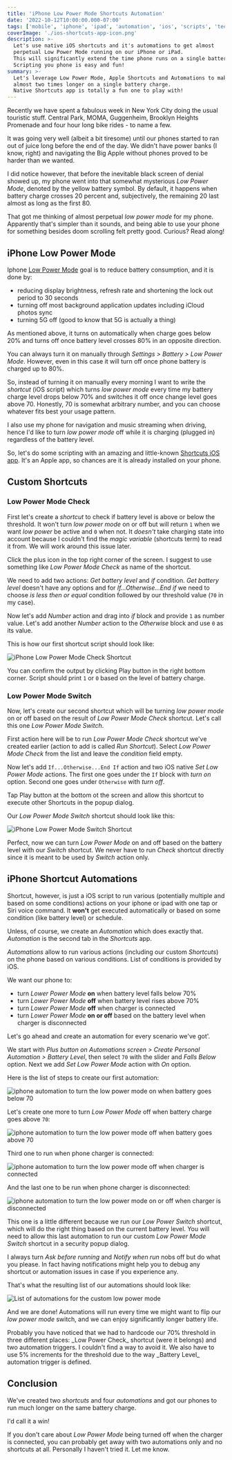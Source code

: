 ```yaml
---
title: 'iPhone Low Power Mode Shortcuts Automation'
date: '2022-10-12T10:00:00.000-07:00'
tags: ['mobile', 'iphone', 'ipad', 'automation', 'ios', 'scripts', 'tech']
coverImage: './ios-shortcuts-app-icon.png'
description: >-
  Let's use native iOS shortcuts and it's automations to get almost
  perpetual Low Power Mode running on our iPhone or iPad.
  This will significantly extend the time phone runs on a single battery charge.
  Scripting you phone is easy and fun!
summary: >-
  Let's leverage Low Power Mode, Apple Shortcuts and Automations to make our phones run
  almost two times longer on a single battery charge.
  Native Shortcuts app is totally a fun one to play with!
---
```


Recently we have spent a fabulous week in New York City doing the usual touristic stuff.
Central Park, MOMA, Guggenheim, Brooklyn Heights Promenade and four hour long bike rides -
to name a few.

It was going very well (albeit a bit tiresome) until our phones started to ran out of
juice long before the end of the day.
We didn't have power banks (I know, right) and navigating the Big Apple without
phones proved to be harder than we wanted.

I did notice however, that before the inevitable black screen of denial showed up,
my phone went into that somewhat mysterious _Low Power Mode_, denoted by the yellow battery symbol.
By default, it happens when battery charge crosses 20 percent and, subjectively,
the remaining 20 last almost as long as the first 80.

That got me thinking of almost perpetual _low power mode_ for my phone.
Apparently that's simpler than it sounds, and being able to use your phone for
something besides doom scrolling felt pretty good.
Curious? Read along!

## iPhone Low Power Mode

Iphone [Low Power Mode](https://support.apple.com/en-us/HT205234) goal is to reduce battery
consumption, and it is done by:
- reducing display brightness, refresh rate and shortening the lock out period to 30 seconds
- turning off most background application updates including iCloud photos sync
- turning 5G off (good to know that 5G is actually a thing)

As mentioned above, it turns on automatically when charge goes below 20% and turns off once
battery level crosses 80% in an opposite direction.

You can always turn it on manually through _Settings > Battery > Low Power Mode_.
However, even in this case it will turn off once phone battery is charged up to 80%.

So, instead of turning it on manually every morning I want to write the _shortcut_
(iOS script) which turns _low power mode_ every time my battery charge level drops
below 70% and switches it off once change level goes above 70.
Honestly, 70 is somewhat arbitrary number, and you can choose whatever fits best your usage
pattern.

I also use my phone for navigation and music streaming when driving,
hence I'd like to turn _low power mode_ off while it is charging (plugged in)
regardless of the battery level.

So, let's do some scripting with an amazing and little-known
[Shortcuts iOS app](https://support.apple.com/guide/shortcuts/intro-to-shortcuts-apdf22b0444c/ios).
It's an Apple app, so chances are it is already installed on your phone.

## Custom Shortcuts

### Low Power Mode Check

First let's create a _shortcut_ to check if battery level is above or below the threshold.
It won't turn _low power mode_ on or off but will return `1` when we want _low power_ be
active and `0` when not.
It *doesn't* take charging state into account because I couldn't find the
_magic variable_ (shortcuts term) to read it from.
We will work around this issue later.

Click the plus icon in the top right corner of the screen.
I suggest to use something like _Low Power Mode Check_ as name of the shortcut.

We need to add two actions: _Get battery level_ and _if_ condition.
_Get battery level_ doesn't have any options and for _If...Otherwise...End if_
we need to choose _is less then or equal_ condition followed by our threshold
value (`70` in my case).

Now let's add _Number_ action and drag into _if_ block and provide `1` as number value.
Let's add another _Number_ action to the _Otherwise_ block and use `0` as its value.

This is how our first shortcut script should look like:

![iPhone Low Power Mode Check Shortcut](./iphone-low-power-mode-check-shortcut.png)

You can confirm the output by clicking Play button in the right bottom corner.
Script should print `1` or `0` based on the level of battery charge.

### Low Power Mode Switch

Now, let's create our second shortcut which will be turning _low power mode_ on or off
based on the result of _Low Power Mode Check_ shortcut.
Let's call this one _Low Power Mode Switch_.

First action here will be to run _Low Power Mode Check_ shortcut we've created earlier
(action to add is called _Run Shortcut_).
Select _Low Power Mode Check_ from the list and leave the _condition_ field empty.

Now let's add `If...Otherwise...End If` action and two iOS native _Set Low Power Mode_ actions.
The first one goes under the `If` block with _turn on_ option.
Second one goes under `Otherwise` with _turn off_.

Tap Play button at the bottom ot the screen and allow this shortcut to execute other Shortcuts
in the popup dialog.

Our _Low Power Mode Switch_ shortcut should look like this:

![iPhone Low Power Mode Switch Shortcut](./iphone-low-power-mode-switch-shortcut.png)

Perfect, now we can turn _Low Power Mode_ on and off based on the battery level
with our _Switch_ shortcut.
We never have to run _Check_ shortcut directly since it is meant to be used by _Switch_ action
only.

## iPhone Shortcut Automations

Shortcut, however, is just a iOS script to run various
(potentially multiple and based on some conditions) actions on your iphone or ipad with one tap
or Siri voice command.
It **won't** get executed automatically or based on some condition (like battery level) or schedule.

Unless, of course, we create an _Automation_ which does exactly that.
_Automation_ is the second tab in the _Shortcuts_ app.

_Automations_ allow to run various actions (including our custom _Shortcuts_)
on the phone based on various conditions.
List of conditions is provided by iOS.

We want our phone to:
- turn _Lower Power Mode_ **on** when battery level falls below 70%
- turn _Lower Power Mode_ **off** when battery level rises above 70%
- turn _Lower Power Mode_ **off** when charger is connected
- turn _Lower Power Mode_ **on or off** based on the battery level when charger is disconnected

Let's go ahead and create an automation for every scenario we've got'.

We start with _Plus button on Automations screen > Create Personal Automation > Battery Level_,
then select `70` with the slider and _Falls Below_ option.
Next we add _Set Low Power Mode_ action with _On_ option.

Here is the list of steps to create our first automation:

![iphone automation to turn the low power mode on when battery goes below 70](./automations/iphone-low-power-mode-automation-low-battery.png)

Let's create one more to turn _Low Power Mode_ off when battery charge goes above `70`:

![iphone automation to turn the low power mode off when battery goes above 70](./automations/iphone-low-power-mode-automation-high-battery.png)

Third one to run when phone charger is connected:

![iphone automation to turn the low power mode off when charger is connected](./automations/iphone-low-power-mode-automation-charger-connected.png)

And the last one to be run when phone charger is disconnected:

![iphone automation to turn the low power mode on or off when charger is disconnected](./automations/iphone-low-power-mode-automation-charger-disconnected.png)

This one is a little different because we run our _Low Power Switch_ shortcut,
which will do the right thing based on the current battery level.
You will need to allow this last automation to run our custom _Low Power Mode Switch_
shortcut in a security popup dialog.

I always turn _Ask before running_ and _Notify when run_ nobs off but do what you please.
In fact having notifications might help you to debug any shortcut or automation issues in
case if you experience any.

That's what the resulting list of our automations should look like:

![List of automations for the custom low power mode](./iphone-low-power-mode-shortcut-automations-list.png)

And we are done!
Automations will run every time we might want to flip our _low power mode_ switch,
and we can enjoy significantly longer battery life.

<Note>
  Probably you have noticed that we had to hardcode our 70% threshold in three different places:
  _Low Power Check_ shortcut (were it belongs) and two automation triggers.
  I couldn't find a way to avoid it.
  We also have to use 5% increments for the threshold due to the way _Battery Level_
  automation trigger is defined.
</Note>


## Conclusion
We've created two _shortcuts_ and four _automations_ and got our phones to run
much longer on the same battery charge.

I'd call it a win!

If you don't care about _Low Power Mode_ being turned off when the charger
is connected, you can probably get away with two automations only and no shortcuts at all.
Personally I haven't tried it. Let me know.
